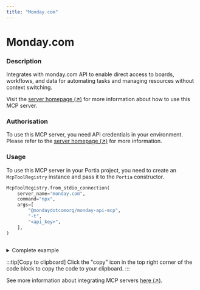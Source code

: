 ```yaml
---
title: "Monday.com"
---
```

<!-- WARNING: This file is auto-generated by generate_tool_docs.py. Do not edit manually. -->


# Monday.com

### Description

Integrates with monday.com API to enable direct access to boards, workflows, and data for automating tasks and managing resources without context switching.

Visit the [server homepage (↗)](https://github.com/mondaycom/mcp/tree/HEAD/packages/monday-api-mcp) for more information about how to use this MCP server.

### Authorisation

To use this MCP server, you need API credentials in your environment. Please refer to the [server homepage (↗)](https://github.com/mondaycom/mcp/tree/HEAD/packages/monday-api-mcp) for more information.

### Usage

To use this MCP server in your Portia project, you need to create an `McpToolRegistry` instance and pass it to the `Portia` constructor.

```python
McpToolRegistry.from_stdio_connection(
    server_name="monday.com",
    command="npx",
    args=[
        "@mondaydotcomorg/monday-api-mcp",
        "-t",
        "<api_key>",
    ],
)
                    
```

<details>
<summary>Complete example</summary>

Equip your `Portia` instance with the tools from the MCP server, in addition to the default tools from the `DefaultToolRegistry`:

```python
from portia import DefaultToolRegistry, McpToolRegistry, Portia, Config

config = Config.from_default()
tool_registry = DefaultToolRegistry(config) +  McpToolRegistry.from_stdio_connection(
    server_name="monday.com",
    command="npx",
    args=[
        "@mondaydotcomorg/monday-api-mcp",
        "-t",
        "<api_key>",
    ],
)
                    

portia = Portia(config=config, tools=tool_registry)
```

</details>

:::tip[Copy to clipboard]
Click the "copy" icon in the top right corner of the code block to copy the code to your clipboard.
:::

See more information about integrating MCP servers [here (↗)](/mcp-servers).

